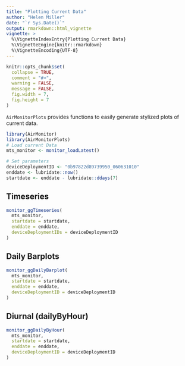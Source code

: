 ```yaml
---
title: "Plotting Current Data"
author: "Helen Miller"
date: "`r Sys.Date()`"
output: rmarkdown::html_vignette
vignette: >
  %\VignetteIndexEntry{Plotting Current Data}
  %\VignetteEngine{knitr::rmarkdown}
  %\VignetteEncoding{UTF-8}
---
```


```r
knitr::opts_chunk$set(
  collapse = TRUE,
  comment = "#>",
  warning = FALSE,
  message = FALSE,
  fig.width = 7,
  fig.height = 7
)
```

`AirMonitorPlots` provides functions to easily generate stylized plots of current data. 


```r
library(AirMonitor)
library(AirMonitorPlots)
# Load current Data
mts_monitor <- monitor_loadLatest()
```

```r
# Set parameters
deviceDeploymentID <- "0b97822d89739950_060631010"
enddate <- lubridate::now()
startdate <- enddate - lubridate::ddays(7)
```

## Timeseries

```r
monitor_ggTimeseries(
  mts_monitor,
  startdate = startdate,
  enddate = enddate,
  deviceDeploymentIDs = deviceDeploymentID
)
```

## Daily Barplots

```r
monitor_ggDailyBarplot(
  mts_monitor,
  startdate = startdate,
  enddate = enddate,
  deviceDeploymentID = deviceDeploymentID
)
```

## Diurnal (dailyByHour)

```r
monitor_ggDailyByHour(
  mts_monitor,
  startdate = startdate,
  enddate = enddate,
  deviceDeploymentID = deviceDeploymentID
) 
```
